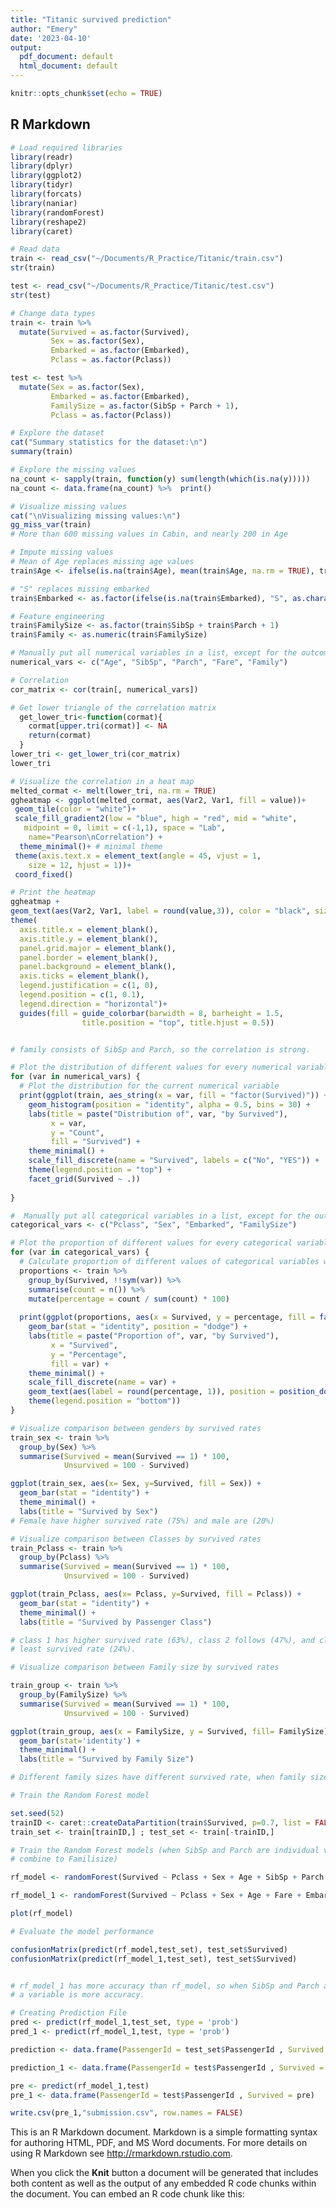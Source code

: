 ```yaml
---
title: "Titanic survived prediction"
author: "Emery"
date: '2023-04-10'
output:
  pdf_document: default
  html_document: default
---
```


```r
knitr::opts_chunk$set(echo = TRUE)
```

## R Markdown
```r
# Load required libraries
library(readr)
library(dplyr)
library(ggplot2)
library(tidyr)
library(forcats)
library(naniar)
library(randomForest)
library(reshape2)
library(caret)
```


```r
# Read data 
train <- read_csv("~/Documents/R_Practice/Titanic/train.csv")
str(train)

test <- read_csv("~/Documents/R_Practice/Titanic/test.csv")
str(test)
```

```r
# Change data types
train <- train %>% 
  mutate(Survived = as.factor(Survived),
         Sex = as.factor(Sex),
         Embarked = as.factor(Embarked),
         Pclass = as.factor(Pclass))

test <- test %>% 
  mutate(Sex = as.factor(Sex),
         Embarked = as.factor(Embarked),
         FamilySize = as.factor(SibSp + Parch + 1),
         Pclass = as.factor(Pclass))
```

```r
# Explore the dataset
cat("Summary statistics for the dataset:\n")
summary(train)
```

```r
# Explore the missing values
na_count <- sapply(train, function(y) sum(length(which(is.na(y)))))
na_count <- data.frame(na_count) %>%  print()
```

```r
# Visualize missing values
cat("\nVisualizing missing values:\n")
gg_miss_var(train)
# More than 600 missing values in Cabin, and nearly 200 in Age
```

```r
# Impute missing values
# Mean of Age replaces missing age values
train$Age <- ifelse(is.na(train$Age), mean(train$Age, na.rm = TRUE), train$Age) 

# "S" replaces missing embarked
train$Embarked <- as.factor(ifelse(is.na(train$Embarked), "S", as.character(train$Embarked)))
```

```r
# Feature engineering
train$FamilySize <- as.factor(train$SibSp + train$Parch + 1)
train$Family <- as.numeric(train$FamilySize)
```


```r
# Manually put all numerical variables in a list, except for the outcome column
numerical_vars <- c("Age", "SibSp", "Parch", "Fare", "Family")

```


```r
# Correlation
cor_matrix <- cor(train[, numerical_vars])

# Get lower triangle of the correlation matrix
  get_lower_tri<-function(cormat){
    cormat[upper.tri(cormat)] <- NA
    return(cormat)
  }
lower_tri <- get_lower_tri(cor_matrix)
lower_tri
```

```r
# Visualize the correlation in a heat map
melted_cormat <- melt(lower_tri, na.rm = TRUE)
ggheatmap <- ggplot(melted_cormat, aes(Var2, Var1, fill = value))+
 geom_tile(color = "white")+
 scale_fill_gradient2(low = "blue", high = "red", mid = "white", 
   midpoint = 0, limit = c(-1,1), space = "Lab", 
    name="Pearson\nCorrelation") +
  theme_minimal()+ # minimal theme
 theme(axis.text.x = element_text(angle = 45, vjust = 1, 
    size = 12, hjust = 1))+
 coord_fixed()

# Print the heatmap
ggheatmap + 
geom_text(aes(Var2, Var1, label = round(value,3)), color = "black", size = 4) +
theme(
  axis.title.x = element_blank(),
  axis.title.y = element_blank(),
  panel.grid.major = element_blank(),
  panel.border = element_blank(),
  panel.background = element_blank(),
  axis.ticks = element_blank(),
  legend.justification = c(1, 0),
  legend.position = c(1, 0.1),
  legend.direction = "horizontal")+
  guides(fill = guide_colorbar(barwidth = 8, barheight = 1.5,
                title.position = "top", title.hjust = 0.5))


# family consists of SibSp and Parch, so the correlation is strong.
```

```r
# Plot the distribution of different values for every numerical variable in the list in the output column
for (var in numerical_vars) {
  # Plot the distribution for the current numerical variable
  print(ggplot(train, aes_string(x = var, fill = "factor(Survived)")) +
    geom_histogram(position = "identity", alpha = 0.5, bins = 30) +
    labs(title = paste("Distribution of", var, "by Survived"),
         x = var,
         y = "Count",
         fill = "Survived") +
    theme_minimal() +
    scale_fill_discrete(name = "Survived", labels = c("No", "YES")) +
    theme(legend.position = "top") +
    facet_grid(Survived ~ .))
  
}
```

```r
#  Manually put all categorical variables in a list, except for the outcome column
categorical_vars <- c("Pclass", "Sex", "Embarked", "FamilySize")
```

```r
# Plot the proportion of different values for every categorical variable in the list in the output column
for (var in categorical_vars) {
  # Calculate proportion of different values of categorical variables within each output group
  proportions <- train %>%
    group_by(Survived, !!sym(var)) %>%
    summarise(count = n()) %>%
    mutate(percentage = count / sum(count) * 100)
  
  print(ggplot(proportions, aes(x = Survived, y = percentage, fill = factor(!!sym(var)))) +
    geom_bar(stat = "identity", position = "dodge") +
    labs(title = paste("Proportion of", var, "by Survived"),
         x = "Survived",
         y = "Percentage",
         fill = var) +
    theme_minimal() +
    scale_fill_discrete(name = var) +
    geom_text(aes(label = round(percentage, 1)), position = position_dodge(width = 0.9), vjust = -0.5) +
    theme(legend.position = "bottom"))
}
```

```r
# Visualize comparison between genders by survived rates
train_sex <- train %>% 
  group_by(Sex) %>% 
  summarise(Survived = mean(Survived == 1) * 100,
            Unsurvived = 100 - Survived)

ggplot(train_sex, aes(x= Sex, y=Survived, fill = Sex)) +
  geom_bar(stat = "identity") +
  theme_minimal() +
  labs(title = "Survived by Sex")
# Female have higher survived rate (75%) and male are (20%)
```

```r
# Visualize comparison between Classes by survived rates
train_Pclass <- train %>% 
  group_by(Pclass) %>% 
  summarise(Survived = mean(Survived == 1) * 100,
            Unsurvived = 100 - Survived)

ggplot(train_Pclass, aes(x= Pclass, y=Survived, fill = Pclass)) +
  geom_bar(stat = "identity") +
  theme_minimal() +
  labs(title = "Survived by Passenger Class")

# class 1 has higher survived rate (63%), class 2 follows (47%), and class 3 has the 
# least survived rate (24%).
```


```r
# Visualize comparison between Family size by survived rates

train_group <- train %>% 
  group_by(FamilySize) %>% 
  summarise(Survived = mean(Survived == 1) * 100,
            Unsurvived = 100 - Survived)

ggplot(train_group, aes(x = FamilySize, y = Survived, fill= FamilySize)) +
  geom_bar(stat='identity') +
  theme_minimal() +
  labs(title = "Survived by Family Size")

# Different family sizes have different survived rate, when family size is 4, the survived rate is the highest
```

```r
# Train the Random Forest model

set.seed(52)
trainID <- caret::createDataPartition(train$Survived, p=0.7, list = FALSE)
train_set <- train[trainID,] ; test_set <- train[-trainID,]

# Train the Random Forest models (when SibSp and Parch are individual variables or
# combine to Familisize)

rf_model <- randomForest(Survived ~ Pclass + Sex + Age + SibSp + Parch + Fare + Embarked, data = train_set, ntree = 500)

rf_model_1 <- randomForest(Survived ~ Pclass + Sex + Age + Fare + Embarked + FamilySize, data = train_set, ntree = 500)

plot(rf_model)

```

```r
# Evaluate the model performance

confusionMatrix(predict(rf_model,test_set), test_set$Survived)
confusionMatrix(predict(rf_model_1,test_set), test_set$Survived)


# rf_model_1 has more accuracy than rf_model, so when SibSp and Parch are combined to 
# a variable is more accuracy.
```

```r
# Creating Prediction File
pred <- predict(rf_model_1,test_set, type = 'prob')
pred_1 <- predict(rf_model_1,test, type = 'prob')

prediction <- data.frame(PassengerId = test_set$PassengerId , Survived = pred)

prediction_1 <- data.frame(PassengerId = test$PassengerId , Survived = pred_1)

```


```r
pre <- predict(rf_model_1,test)
pre_1 <- data.frame(PassengerId = test$PassengerId , Survived = pre)

write.csv(pre_1,"submission.csv", row.names = FALSE)
```


This is an R Markdown document. Markdown is a simple formatting syntax for authoring HTML, PDF, and MS Word documents. For more details on using R Markdown see <http://rmarkdown.rstudio.com>.

When you click the **Knit** button a document will be generated that includes both content as well as the output of any embedded R code chunks within the document. You can embed an R code chunk like this:


